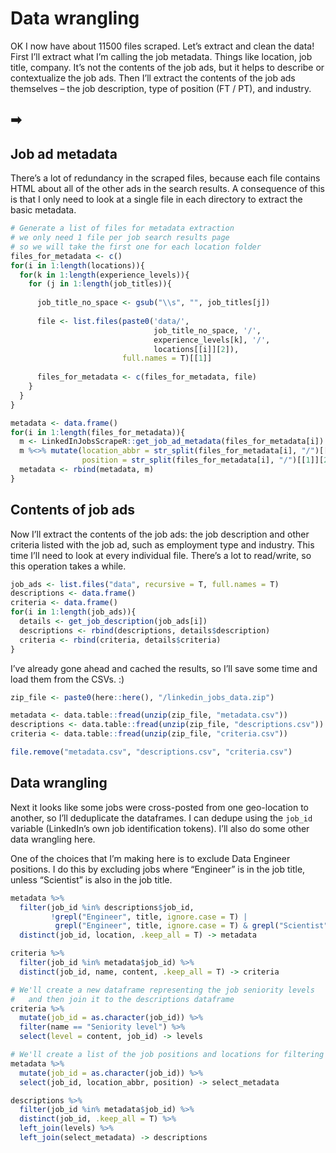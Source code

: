 

# Data wrangling {.tabset}

OK I now have about 11500 files scraped. Let's extract and clean the data! First I'll extract what I'm calling the job metadata. Things like location, job title, company. It's not the contents of the job ads, but it helps to describe or contextualize the job ads. Then I'll extract the contents of the job ads themselves -- the job description, type of position (FT / PT), and industry.

##  <span>➡</span>

## Job ad metadata

There's a lot of redundancy in the scraped files, because each file contains HTML about all of the other ads in the search results. A consequence of this is that I only need to look at a single file in each directory to extract the basic metadata.

```r
# Generate a list of files for metadata extraction
# we only need 1 file per job search results page
# so we will take the first one for each location folder
files_for_metadata <- c()
for(i in 1:length(locations)){
  for(k in 1:length(experience_levels)){
    for (j in 1:length(job_titles)){
      
      job_title_no_space <- gsub("\\s", "", job_titles[j])
      
      file <- list.files(paste0('data/',
                                job_title_no_space, '/',
                                experience_levels[k], '/',
                                locations[[i]][2]),
                         full.names = T)[[1]]
      
      files_for_metadata <- c(files_for_metadata, file)
    }
  }
}

metadata <- data.frame()
for(i in 1:length(files_for_metadata)){
  m <- LinkedInJobsScrapeR::get_job_ad_metadata(files_for_metadata[i])
  m %<>% mutate(location_abbr = str_split(files_for_metadata[i], "/")[[1]][4],
                position = str_split(files_for_metadata[i], "/")[[1]][2])
  metadata <- rbind(metadata, m)
}
```

## Contents of job ads

Now I'll extract the contents of the job ads: the job description and other criteria listed with the job ad, such as employment type and industry. This time I'll need to look at every individual file. There's a lot to read/write, so this operation takes a while.

```r
job_ads <- list.files("data", recursive = T, full.names = T)
descriptions <- data.frame()
criteria <- data.frame()
for(i in 1:length(job_ads)){
  details <- get_job_description(job_ads[i])
  descriptions <- rbind(descriptions, details$description)
  criteria <- rbind(criteria, details$criteria)
}
```

I've already gone ahead and cached the results, so I'll save some time and load them from the CSVs. :)

```r
zip_file <- paste0(here::here(), "/linkedin_jobs_data.zip")

metadata <- data.table::fread(unzip(zip_file, "metadata.csv"))
descriptions <- data.table::fread(unzip(zip_file, "descriptions.csv"))
criteria <- data.table::fread(unzip(zip_file, "criteria.csv"))

file.remove("metadata.csv", "descriptions.csv", "criteria.csv")
```

## Data wrangling

Next it looks like some jobs were cross-posted from one geo-location to another, so I'll deduplicate the dataframes. I can dedupe using the `job_id` variable (LinkedIn's own job identification tokens). I'll also do some other data wrangling here.

One of the choices that I'm making here is to exclude Data Engineer positions. I do this by excluding jobs where "Engineer" is in the job title, unless "Scientist" is also in the job title.

```r
metadata %>%
  filter(job_id %in% descriptions$job_id,
         !grepl("Engineer", title, ignore.case = T) | 
          grepl("Engineer", title, ignore.case = T) & grepl("Scientist", title, ignore.case = T)) %>%
  distinct(job_id, location, .keep_all = T) -> metadata

criteria %>%
  filter(job_id %in% metadata$job_id) %>%
  distinct(job_id, name, content, .keep_all = T) -> criteria

# We'll create a new dataframe representing the job seniority levels
#   and then join it to the descriptions dataframe
criteria %>%
  mutate(job_id = as.character(job_id)) %>%
  filter(name == "Seniority level") %>%
  select(level = content, job_id) -> levels

# We'll create a list of the job positions and locations for filtering later
metadata %>%
  mutate(job_id = as.character(job_id)) %>%
  select(job_id, location_abbr, position) -> select_metadata

descriptions %>%
  filter(job_id %in% metadata$job_id) %>%
  distinct(job_id, .keep_all = T) %>%
  left_join(levels) %>%
  left_join(select_metadata) -> descriptions
```

